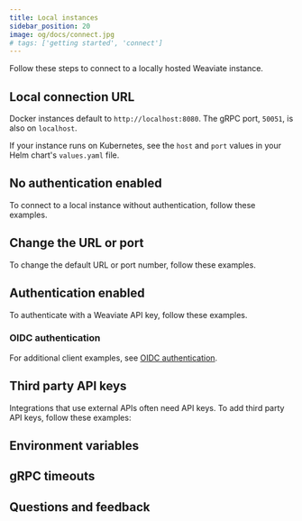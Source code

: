 ```yaml
---
title: Local instances
sidebar_position: 20
image: og/docs/connect.jpg
# tags: ['getting started', 'connect']
---
```





Follow these steps to connect to a locally hosted Weaviate instance.

## Local connection URL

Docker instances default to `http://localhost:8080`. The gRPC port, `50051`, is also on `localhost`.

If your instance runs on Kubernetes, see the `host` and `port` values in your Helm chart's `values.yaml` file.

## No authentication enabled

To connect to a local instance without authentication, follow these examples.

<Tabs groupId="languages">
<TabItem value="py4" label="Python">
   <FilteredTextBlock
     text={PyCodeV4}
     startMarker="# START LocalNoAuth"
     endMarker="# END LocalNoAuth"
     language="py"
   />
</TabItem>
<TabItem value="ts3" label="JS/TS">
   <FilteredTextBlock
     text={TsCodeV3}
     startMarker="// START LocalNoAuth"
     endMarker="// END LocalNoAuth"
     language="js"
   />
</TabItem>
<TabItem value="go" label="Go">
   <FilteredTextBlock
     text={GoCode}
     startMarker="// START LocalNoAuth"
     endMarker="// END LocalNoAuth"
     language="js"
   />
</TabItem>
<TabItem value="java" label="Java">
   <FilteredTextBlock
     text={JavaCode}
     startMarker="// START LocalNoAuth"
     endMarker="// END LocalNoAuth"
     language="java"
   />
</TabItem>
<TabItem value="csharp" label="C#">
   <FilteredTextBlock
     text={CSharpCode}
     startMarker="// START LocalNoAuth"
     endMarker="// END LocalNoAuth"
     language="csharp"
   />
</TabItem>
<TabItem value="shell" label="cURL">
   <FilteredTextBlock
     text={ShellCode}
     startMarker="# START LocalNoAuth"
     endMarker="# END LocalNoAuth"
     language="shell"
   />
</TabItem>
</Tabs>

## Change the URL or port

To change the default URL or port number, follow these examples.

<Tabs groupId="languages">
<TabItem value="py4" label="Python">
   <FilteredTextBlock
     text={PyCodeV4}
     startMarker="# START CustomURL"
     endMarker="# END CustomURL"
     language="py"
   />
</TabItem>
<TabItem value="ts3" label="JS/TS">
   <FilteredTextBlock
     text={TsCodeV3}
     startMarker="// START CustomURL"
     endMarker="// END CustomURL"
     language="js"
   />
</TabItem>
<TabItem value="go" label="Go">
   <FilteredTextBlock
     text={GoCode}
     startMarker="// START CustomURL"
     endMarker="// END CustomURL"
     language="py"
   />
</TabItem>
<TabItem value="java" label="Java">
   <FilteredTextBlock
     text={JavaCode}
     startMarker="// START CustomURL"
     endMarker="// END CustomURL"
     language="java"
   />
</TabItem>
<TabItem value="csharp" label="C#">
   <FilteredTextBlock
     text={CSharpCode}
     startMarker="// START CustomURL"
     endMarker="// END CustomURL"
     language="csharp"
   />
</TabItem>
<TabItem value="shell" label="cURL">
   <FilteredTextBlock
     text={ShellCode}
     startMarker="# START CustomURL"
     endMarker="# END CustomURL"
     language="shell"
   />
</TabItem>
</Tabs>


## Authentication enabled

To authenticate with a Weaviate API key, follow these examples.

<Tabs groupId="languages">
<TabItem value="py4" label="Python">
   <FilteredTextBlock
     text={PyCodeV4}
     startMarker="# START LocalAuth"
     endMarker="# END LocalAuth"
     language="py"
   />
</TabItem>
<TabItem value="ts3" label="JS/TS">
   <FilteredTextBlock
     text={TsCodeV3}
     startMarker="// START LocalAuth"
     endMarker="// END LocalAuth"
     language="js"
   />
</TabItem>
<TabItem value="go" label="Go">
   <FilteredTextBlock
     text={GoCode}
     startMarker="// START LocalAuth"
     endMarker="// END LocalAuth"
     language="py"
   />
</TabItem>
<TabItem value="java" label="Java">
   <FilteredTextBlock
     text={JavaCode}
     startMarker="// START LocalAuth"
     endMarker="// END LocalAuth"
     language="java"
   />
</TabItem>
<TabItem value="csharp" label="C#">
   <FilteredTextBlock
     text={CSharpCode}
     startMarker="// START LocalAuth"
     endMarker="// END LocalAuth"
     language="csharp"
   />
</TabItem>
<TabItem value="shell" label="cURL">
   <FilteredTextBlock
     text={ShellCode}
     startMarker="# START LocalAuth"
     endMarker="# END LocalAuth"
     language="shell"
   />
</TabItem>
</Tabs>

### OIDC authentication


<OIDCConnect/>

For additional client examples, see [OIDC authentication](/weaviate/connections/connect-custom#oidc-authentication).

## Third party API keys

Integrations that use external APIs often need API keys. To add third party API keys, follow these examples:

<Tabs groupId="languages">
<TabItem value="py4" label="Python">
   <FilteredTextBlock
     text={PyCodeV4}
     startMarker="# START LocalThirdPartyAPIKeys"
     endMarker="# END LocalThirdPartyAPIKeys"
     language="py"
   />
</TabItem>
<TabItem value="ts3" label="JS/TS">
   <FilteredTextBlock
     text={TsCodeV3}
     startMarker="// START LocalThirdPartyAPIKeys"
     endMarker="// END LocalThirdPartyAPIKeys"
     language="js"
   />
</TabItem>
<TabItem value="go" label="Go">
   <FilteredTextBlock
     text={GoCode}
     startMarker="// START LocalThirdPartyAPIKeys"
     endMarker="// END LocalThirdPartyAPIKeys"
     language="js"
   />
</TabItem>
<TabItem value="java" label="Java">
   <FilteredTextBlock
     text={JavaCode}
     startMarker="// START LocalThirdPartyAPIKeys"
     endMarker="// END LocalThirdPartyAPIKeys"
     language="java"
   />
</TabItem>
<TabItem value="shell" label="cURL">
   <FilteredTextBlock
     text={ShellCode}
     startMarker="# START LocalThirdPartyAPIKeys"
     endMarker="# END LocalThirdPartyAPIKeys"
     language="shell"
   />
</TabItem>
</Tabs>

## Environment variables


<EnvVarsHowto/>

## gRPC timeouts


<GRPCTimeoutIntro/>


<GRPCTimeouts/>

## Questions and feedback


<DocsFeedback/>
